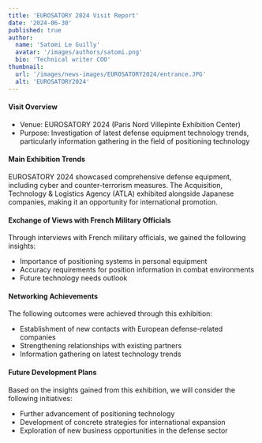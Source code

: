 ```yaml
---
title: 'EUROSATORY 2024 Visit Report'
date: '2024-06-30'
published: true
author:
  name: 'Satomi Le Guilly'
  avatar: '/images/authors/satomi.png'
  bio: 'Technical writer COO'
thumbnail:
  url: '/images/news-images/EUROSATORY2024/entrance.JPG'
  alt: 'EUROSATORY2024'
---
```


#### Visit Overview

- Venue: EUROSATORY 2024 (Paris Nord Villepinte Exhibition Center)
- Purpose: Investigation of latest defense equipment technology trends, particularly information gathering in the field of positioning technology

#### Main Exhibition Trends

EUROSATORY 2024 showcased comprehensive defense equipment, including cyber and counter-terrorism measures. The Acquisition, Technology & Logistics Agency (ATLA) exhibited alongside Japanese companies, making it an opportunity for international promotion.

#### Exchange of Views with French Military Officials

Through interviews with French military officials, we gained the following insights:

- Importance of positioning systems in personal equipment
- Accuracy requirements for position information in combat environments
- Future technology needs outlook

#### Networking Achievements

The following outcomes were achieved through this exhibition:

- Establishment of new contacts with European defense-related companies
- Strengthening relationships with existing partners
- Information gathering on latest technology trends

#### Future Development Plans

Based on the insights gained from this exhibition, we will consider the following initiatives:

- Further advancement of positioning technology
- Development of concrete strategies for international expansion
- Exploration of new business opportunities in the defense sector
